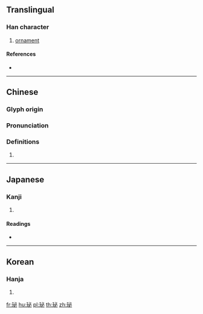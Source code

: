 {{character info/new}}
==Translingual==

===Han character===
{{Han char|rn=96|rad=玉|as=05|sn=9|four=13100|canj=MGPH,XMGPH|ids=⿰𤣩必}}

# [[ornament]]

====References====
* {{Han ref|kx=0730.020|dkj=20919|dj=1141.150|hdz=21108.100|uh=73CC|ud=29644|bh=CFC7|bd=53191}}

----

==Chinese==
{{zh-forms}}

===Glyph origin===
{{Han etym}}

===Pronunciation===
{{zh-pron
|m=bì
|c=bit1
|mn=
|mc=y
|oc=y
|cat=
}}

===Definitions===
{{zh-hanzi}}

# {{rfdef|zh}}

----

==Japanese==

===Kanji===
{{ja-kanji|grade=|rs=玉05}}

# {{defn|lang=ja|sort=玉05}}

====Readings====
* {{ja-readings|on=[[ひつ]] (hitsu), [[ひち]] (hichi), [[へつ]] (hetsu), [[べち]] (bechi)|kun=[[かざり]] (kazari)}}

----

==Korean==

===Hanja===
{{ko-hanja|hangeul=필|eumhun=|rv=pil|mr=p'il|y=phil}}

# {{defn|lang=ko|sort=玉05}}

[[fr:珌]]
[[hu:珌]]
[[pl:珌]]
[[th:珌]]
[[zh:珌]]